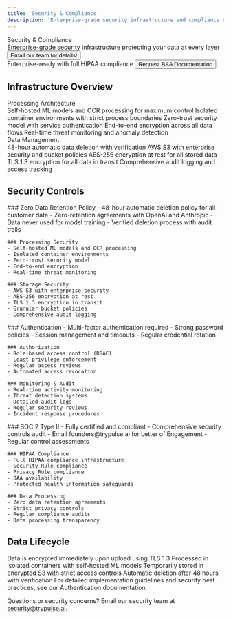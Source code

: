 ```yaml
---
title: 'Security & Compliance'
description: 'Enterprise-grade security infrastructure and compliance standards at Pulse STUDIO'
---
```


<PageHeader>
  <div className="flex items-center gap-3">
    <Icon name="shield-lock" className="h-10 w-10 text-primary" />
    <Heading>Security & Compliance</Heading>
  </div>
  <Text className="mt-2">
    Enterprise-grade security infrastructure protecting your data at every layer
  </Text>
</PageHeader>

<CardGroup cols={2}>
  <Card title="SOC 2 Type II" icon="shield-check">
    <div className="space-y-2">
      <Button variant="outline" href="mailto:founders@trypulse.ai">
        Email our team for details!
      </Button>
    </div>
  </Card>
  <Card title="HIPAA Compliance" icon="hospital" iconType="duotone">
    <div className="space-y-2">
      <Text>Enterprise-ready with full HIPAA compliance</Text>
      <Button variant="outline" href="mailto:founders@trypulse.ai">
        Request BAA Documentation
      </Button>
    </div>
  </Card>
</CardGroup>

## Infrastructure Overview

<Grid cols={2} className="gap-6">
  <Card>
    <div className="space-y-4">
      <div className="flex items-center gap-2">
        <Icon name="server" className="h-6 w-6 text-primary" />
        <Heading size="h3">Processing Architecture</Heading>
      </div>
      <List>
        <ListItem icon="check-circle">Self-hosted ML models and OCR processing for maximum control</ListItem>
        <ListItem icon="check-circle">Isolated container environments with strict process boundaries</ListItem>
        <ListItem icon="check-circle">Zero-trust security model with service authentication</ListItem>
        <ListItem icon="check-circle">End-to-end encryption across all data flows</ListItem>
        <ListItem icon="check-circle">Real-time threat monitoring and anomaly detection</ListItem>
      </List>
    </div>
  </Card>

  <Card>
    <div className="space-y-4">
      <div className="flex items-center gap-2">
        <Icon name="database" className="h-6 w-6 text-primary" />
        <Heading size="h3">Data Management</Heading>
      </div>
      <List>
        <ListItem icon="check-circle">48-hour automatic data deletion with verification</ListItem>
        <ListItem icon="check-circle">AWS S3 with enterprise security and bucket policies</ListItem>
        <ListItem icon="check-circle">AES-256 encryption at rest for all stored data</ListItem>
        <ListItem icon="check-circle">TLS 1.3 encryption for all data in transit</ListItem>
        <ListItem icon="check-circle">Comprehensive audit logging and access tracking</ListItem>
      </List>
    </div>
  </Card>
</Grid>

## Security Controls

<Tabs>
  <Tab title="Data Protection">
    ### Zero Data Retention Policy
    - 48-hour automatic deletion policy for all customer data
    - Zero-retention agreements with OpenAI and Anthropic
    - Data never used for model training
    - Verified deletion process with audit trails

    ### Processing Security
    - Self-hosted ML models and OCR processing
    - Isolated container environments
    - Zero-trust security model
    - End-to-end encryption
    - Real-time threat monitoring

    ### Storage Security
    - AWS S3 with enterprise security
    - AES-256 encryption at rest
    - TLS 1.3 encryption in transit
    - Granular bucket policies
    - Comprehensive audit logging
  </Tab>

  <Tab title="Access Controls">
    ### Authentication
    - Multi-factor authentication required
    - Strong password policies
    - Session management and timeouts
    - Regular credential rotation

    ### Authorization
    - Role-based access control (RBAC)
    - Least privilege enforcement
    - Regular access reviews
    - Automated access revocation

    ### Monitoring & Audit
    - Real-time activity monitoring
    - Threat detection systems
    - Detailed audit logs
    - Regular security reviews
    - Incident response procedures
  </Tab>

  <Tab title="Compliance">
    ### SOC 2 Type II
    - Fully certified and compliant
    - Comprehensive security controls audit
    - Email founders@trypulse.ai for Letter of Engagement
    - Regular control assessments

    ### HIPAA Compliance
    - Full HIPAA compliance infrastructure
    - Security Rule compliance
    - Privacy Rule compliance
    - BAA availability
    - Protected health information safeguards

    ### Data Processing
    - Zero data retention agreements
    - Strict privacy controls
    - Regular compliance audits
    - Data processing transparency
  </Tab>
</Tabs>

## Data Lifecycle

<Steps>
  <Step title="Ingestion">
    Data is encrypted immediately upon upload using TLS 1.3
  </Step>
  <Step title="Processing">
    Processed in isolated containers with self-hosted ML models
  </Step>
  <Step title="Storage">
    Temporarily stored in encrypted S3 with strict access controls
  </Step>
  <Step title="Deletion">
    Automatic deletion after 48 hours with verification
  </Step>
</Steps>


<Note>
  For detailed implementation guidelines and security best practices, see our <Link href="/security/authentication">Authentication</Link> documentation. 
  
  Questions or security concerns? Email our security team at <Link href="mailto:security@trypulse.ai">security@trypulse.ai</Link>.
</Note>
